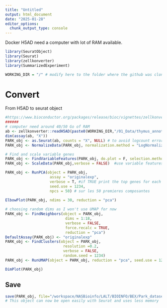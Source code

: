 ```yaml
---
title: "Untitled"
output: html_document
date: "2025-01-28"
editor_options: 
  chunk_output_type: console
---
```

##################

Docker H5AD need a computer with lot of RAM available.

##################

```r
library(SeuratObject)
library(Seurat)
library(zellkonverter)
library(SummarizedExperiment)
```

```r
WORKING_DIR = "/" # modify here to the folder where the github was cloned
```


# Convert 
From H5AD to seurat object

```r
#https://www.bioconductor.org/packages/release/bioc/vignettes/zellkonverter/inst/doc/zellkonverter.html
######
# computer need around 40/50 Go of RAM
ab <- zellkonverter::readH5AD(paste0(WORKING_DIR,"/01_Data/thymus_annotated_matrix_files/HTA08.v01.A05.Science_human_fig1.h5ad")) #warning but seem to create the gene data slot
dim(assay(ab, "X"))
PARK_obj <- as.Seurat(ab, counts = "X", NULL) # to avoid logcount error, will create log after
PARK_obj <- NormalizeData(PARK_obj, normalization.method = "LogNormalize", scale.factor = 10000)

# Find and scale variable genes
PARK_obj <- FindVariableFeatures(PARK_obj, do.plot = F, selection.method = "vst", nfeatures = 2000, display.progress = FALSE)
PARK_obj <- ScaleData(PARK_obj,verbose = FALSE)  #use variable features by default

PARK_obj <- RunPCA(object = PARK_obj,
                    assay = "originalexp",
                    verbose = T, #if TRUE print the top genes for each PC
                    seed.use = 1234,
                    npcs = 50) # sur les 50 premieres composantes
  
ElbowPlot(PARK_obj, ndims = 30, reduction = "pca")

# choosing random dims as I won't use UMAP for now
PARK_obj <- FindNeighbors(object = PARK_obj, 
                           dims = 1:18, 
                           verbose = FALSE, 
                           force.recalc = TRUE, 
                           reduction = "pca")
DefaultAssay(PARK_obj) <- "originalexp"
PARK_obj <- FindClusters(object = PARK_obj, 
                          resolution =0.2,
                          verbose = FALSE,
                          random.seed = 1234)
PARK_obj <- RunUMAP(object = PARK_obj, reduction = "pca", seed.use = 1234, dims = 1:18)

DimPlot(PARK_obj)
```

## Save
```r
save(PARK_obj, file="/workspace/NASBioinfo/LALT/BIOINFO/BEX/Park_dataset.robj")
# This object can now be open easily with Seurat and uses less memory
```


